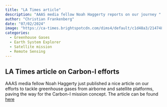 ```yaml
---
title: "LA Times article"
description: "AAAS media fellow Noah Haggerty reports on our journey "
author: "Christian Frankenberg"
date: "07/02/2024"
image: "https://ca-times.brightspotcdn.com/dims4/default/c1d48a3/2147483647/strip/true/crop/4951x3300+0+1/resize/2000x1333!/format/webp/quality/75/?url=https%3A%2F%2Fcalifornia-times-brightspot.s3.amazonaws.com%2F2f%2Fbd%2Ff281ce604373a2bc3f0498a76d96%2Favirris-jpl-004.jpg"
categories:
  - Greenhouse Gases
  - Earth System Explorer
  - Satellite mission
  - Remote Sensing
---
```



## LA Times article on Carbon-I efforts

AAAS media fellow Noah Haggerty just published a nice article on our efforts to tackle greenhouse gases from airborne and satellite platforms, paving the way for the Carbon-I mission concept. The article can be found [here](https://www.latimes.com/environment/story/2024-07-02/nasa-jpl-hopes-to-boost-this-satellites-vision)